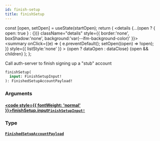 ```yaml
---
id: finish-setup
title: finishSetup
---
```









  const [open, setOpen] = useState(startOpen);
  return (
    <details {...(open ? { open: true } : {})} className="details" style={{ border:'none', boxShadow:'none', background:'var(--ifm-background-color)' }}>
      <summary
        onClick={(e) => {
          e.preventDefault();
          setOpen((open) => !open);
        }}
        style={{ listStyle:'none' }}
      >
      {open ? dataOpen : dataClose}
      </summary>
      {open && children}
    </details>
  );
};








Call auth-server to finish signing up a "stub" account


```graphql
finishSetup(
  input: FinishSetupInput!
): FinishedSetupAccountPayload!
```




### Arguments

#### [<code style={{ fontWeight: 'normal' }}>finishSetup.<b>input</b></code>](#)<Bullet />[`FinishSetupInput!`](/gql-api/types/inputs/finish-setup-input) <Badge class="badge badge--secondary" text="non-null"/> <Badge class="badge badge--secondary" text="input"/> 
> 
> 
> 
> 

### Type

#### [`FinishedSetupAccountPayload`](/gql-api/types/objects/finished-setup-account-payload) <Badge class="badge badge--secondary" text="object"/> 
> 
> 
> 
> 



